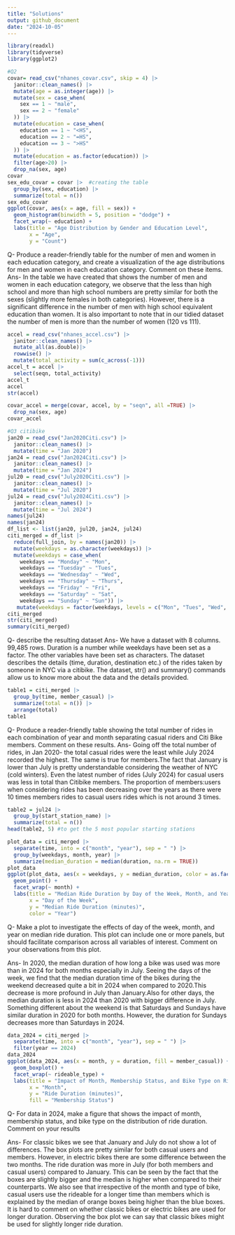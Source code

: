 ```yaml
---
title: "Solutions"
output: github_document
date: "2024-10-05"
---
```

```R
library(readxl)
library(tidyverse)
library(ggplot2)
```

```R
#Q2
covar= read_csv("nhanes_covar.csv", skip = 4) |>
  janitor::clean_names() |>
  mutate(age = as.integer(age)) |>
  mutate(sex = case_when(
    sex == 1 ~ "male",
    sex == 2 ~ "female"
  )) |>
  mutate(education = case_when(
    education == 1 ~ "<HS",
    education == 2 ~ "=HS",
    education == 3 ~ ">HS"
  )) |>
  mutate(education = as.factor(education)) |>
  filter(age>20) |>
  drop_na(sex, age)
covar
sex_edu_covar = covar |>  #creating the table
  group_by(sex, education) |>
  summarize(total = n())
sex_edu_covar
ggplot(covar, aes(x = age, fill = sex)) +
  geom_histogram(binwidth = 5, position = "dodge") +
  facet_wrap(~ education) +
  labs(title = "Age Distribution by Gender and Education Level",
       x = "Age",
       y = "Count")
```

Q- Produce a reader-friendly table for the number of men and women in each education category, and create a visualization of the age distributions for men and women in each education category. Comment on these items.
Ans- In the table we have created that shows the number of men and women in each education category, we observe that the less than high school and more than high school numbers are pretty similar for both the sexes (slightly more females in both categories). However, there is a significant difference in the number of men with high school equivalent education than women. It is also important to note that in our tidied dataset the number of men is more than the number of women (120 vs 111).


```R

accel = read_csv("nhanes_accel.csv") |>
  janitor::clean_names() |>
  mutate_all(as.double)|>
  rowwise() |>
  mutate(total_activity = sum(c_across(-1)))
accel_t = accel |>
  select(seqn, total_activity)
accel_t
accel
str(accel)
```

```R
covar_accel = merge(covar, accel, by = "seqn", all =TRUE) |>
  drop_na(sex, age)
covar_accel
```



```R
#Q3 citibike
jan20 = read_csv("Jan2020Citi.csv") |>
  janitor::clean_names() |>
  mutate(time = "Jan 2020")
jan24 = read_csv("Jan2024Citi.csv") |>
  janitor::clean_names() |>
  mutate(time = "Jan 2024")
jul20 = read_csv("July2020Citi.csv") |>
  janitor::clean_names() |>
  mutate(time = "Jul 2020")
jul24 = read_csv("July2024Citi.csv") |>
  janitor::clean_names() |>
  mutate(time = "Jul 2024")
names(jul24)
names(jan24)
df_list <- list(jan20, jul20, jan24, jul24)
citi_merged = df_list |>
  reduce(full_join, by = names(jan20)) |>
  mutate(weekdays = as.character(weekdays)) |>
  mutate(weekdays = case_when(
    weekdays == "Monday" ~ "Mon",
    weekdays == "Tuesday" ~ "Tues",
    weekdays == "Wednesday" ~ "Wed",
    weekdays == "Thursday" ~ "Thurs",
    weekdays == "Friday" ~ "Fri",
    weekdays == "Saturday" ~ "Sat",
    weekdays == "Sunday" ~ "Sun")) |>
   mutate(weekdays = factor(weekdays, levels = c("Mon", "Tues", "Wed", "Thurs", "Fri", "Sat", "Sun")))
citi_merged
str(citi_merged)
summary(citi_merged)
```

Q- describe the resulting dataset
Ans- We have a dataset with 8 columns. 99,485 rows. Duration is a number while weekdays have been set as a factor. The other variables have been set as characters. The dataset describes the details (time, duration, destination etc.) of the rides taken by someone in NYC via a citibike. The dataset, str() and summary() commands allow us to know more about the data and the details provided.

```R
table1 = citi_merged |>
  group_by(time, member_casual) |>
  summarize(total = n()) |>
  arrange(total)
table1
```

Q- Produce a reader-friendly table showing the total number of rides in each combination of year and month separating casual riders and Citi Bike members. Comment on these results.
Ans- Going off the total number of rides, in Jan 2020- the total casual rides were the least while July 2024 recorded the highest. The same is true for members.The fact that January is lower than July is pretty understandable considering the weather of NYC (cold winters). Even the latest number of rides (July 2024) for casual users was less in total than Citibike members. The proportion of members:users when considering rides has been decreasing over the years as there were 10 times members rides to casual users rides which is not around 3 times.


```R
table2 = jul24 |>
  group_by(start_station_name) |>
  summarize(total = n())
head(table2, 5) #to get the 5 most popular starting stations
```

```R
plot_data = citi_merged |>
  separate(time, into = c("month", "year"), sep = " ") |>
  group_by(weekdays, month, year) |>
  summarize(median_duration = median(duration, na.rm = TRUE))
plot_data
ggplot(plot_data, aes(x = weekdays, y = median_duration, color = as.factor(year))) +
  geom_point() +
  facet_wrap(~ month) +
  labs(title = "Median Ride Duration by Day of the Week, Month, and Year",
       x = "Day of the Week",
       y = "Median Ride Duration (minutes)",
       color = "Year")
```
Q- Make a plot to investigate the effects of day of the week, month, and year on median ride duration. This plot can include one or more panels, but should facilitate comparison across all variables of interest. Comment on your observations from this plot.

Ans- In 2020, the median duration of how long a bike was used was more than in 2024 for both months especially in July. 
Seeing the days of the week, we find that the median duration time of the bikes during the weekend decreased quite a bit in 2024 when compared to 2020.This decrease is more profound in July than January.Also for other days, the median duration is less in 2024 than 2020 with bigger difference in July. Something different about the weekend is that Saturdays and Sundays have similar duration in 2020 for both months. However, the duration for Sundays decreases more than Saturdays in 2024.



```R
data_2024 = citi_merged |>
  separate(time, into = c("month", "year"), sep = " ") |>
  filter(year == 2024)
data_2024
ggplot(data_2024, aes(x = month, y = duration, fill = member_casual)) +
  geom_boxplot() +
  facet_wrap(~ rideable_type) +
  labs(title = "Impact of Month, Membership Status, and Bike Type on Ride Duration",
       x = "Month",
       y = "Ride Duration (minutes)",
       fill = "Membership Status")
```
Q- For data in 2024, make a figure that shows the impact of month, membership status, and bike type on the distribution of ride duration. Comment on your results

Ans- For classic bikes we see that January and July do not show a lot of differences. The box plots are pretty similar for both casual users and members. 
However, in electric bikes there are some difference between the two months. The ride duration was more in July (for both members and casual users) compared to January. This can be seen by the fact that the boxes are slightly bigger and the median is higher when compared to their counterparts.
We also see that irrespective of the month and type of bike, casual users use the rideable for a longer time than members which is explained by the median of orange boxes being higher than the blue boxes.
It is hard to comment on whether classic bikes or electric bikes are used for longer duration. Observing the box plot we can say that classic bikes might be used for slightly longer ride duration.

